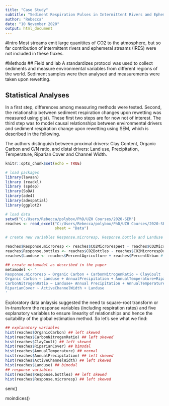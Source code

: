 ```yaml
---
title: "Case Study"
subtitle: "Sediment Respiration Pulses in Intermittent Rivers and Ephemeral Streams (Schiller et al., 2019)"
author: "Rebecca"
date: "10 November 2020"
output: html_document
---
```


#Intro
Most streams emit large quanitites of CO2 to the atmosphere, but so far contribution of intermittent rivers and ephemeral streams (IRES) were not included in these fluxes. 

#Methods
## Field and lab
A standardizes protocol was used to collect sediments and measure environmental variables from different regions of the world. Sediment samples were then analysed and measurements were taken upon rewetting.

## Statistical Analyses
In a first step, differences among measuring methods were tested. Second, the relationship between sediment respiration changes upon rewetting was measured using gls(). These first two steps are for now not of interest. 
The third step was to model causal relationships between environmental drivers and sediment respiration change upon rewetting using SEM, which is described in the following.

The authors distinguish between proximal drivers: Clay Content, Organic Carbon and C/N ratio, and distal drivers: Land use, Precipitation, Temperature, Riparian Cover and Channel Width.


```r
knitr::opts_chunk$set(echo = TRUE)
```

```r
# load packages
library(lavaan)
library (readxl)
library (spdep)
library(SoDA)
library(ade4)
library(adespatial)
library(ggplot2)
```


```r
# load data
setwd("C:/Users/Rebecca/polybox/PhD/UZH Courses/2020-SEM")
reaches <- read_excel("C:/Users/Rebecca/polybox/PhD/UZH Courses/2020-SEM/Data_Sediment Respiration.xlsx", 
                      sheet = "Data")

# create new variables Response.microresp, Response.bottle and Landuse

reaches$Response.microresp <- reaches$CO2MicrorespWet - reaches$CO2MicrorespDry # response of sediment respiration as difference between wet-dry for the Microresp method
reaches$Response.bottles <- reaches$CO2Bottles - reaches$CO2MicrorespDry # response of sediment respiration as difference between wet-dry for the Bottle method
reaches$Landuse <- reaches$PercentAgriculture + reaches$PercentUrban # Landuse as a measure of  anthropogenic area expressed as the sum of the percentages of agriculture area and urban area

```

```r
## create metamodel as described in the paper
metamodel <- '
Response.microresp ~ Organic Carbon + CarbonNitrogenRatio + ClayCoult
Organic Carbon ~ Landuse + AnnualPrecipitation + AnnualTemperature+RiparianCover
CarbonNitrogenRatio ~ Landuse+ Annual Precipitation + AnnualTemperature+ RiparianCover
RiparianCover ~ ActiveChannelWidth + Landuse
'
```

Exploratory data anlaysis suggested the need to square-root transform or ln-transform the response variables (including respiration rates) and five explanatory variables to ensure linearity of relationships and hence the suitability of the global estimation method. So let's see what we find:


```r
## explanatory variables
hist(reaches$OrganicCarbon) ## left skewed
hist(reaches$CarbonNitrogenRatio) ## left skewed
hist(reaches$ClayCoult) ## left skewed
hist(reaches$RiparianCover) ## bimodal
hist(reaches$AnnualTemperature) ## normal
hist(reaches$AnnualPrecipitation) ## left skewed
hist(reaches$ActiveChannelWidth) ## left skewed
hist(reaches$Landuse) ## bimodal
## response variables
hist(reaches$Response.bottles) ## left skewed
hist(reaches$Response.microresp) ## left skewed
```


sem()

moindices()

